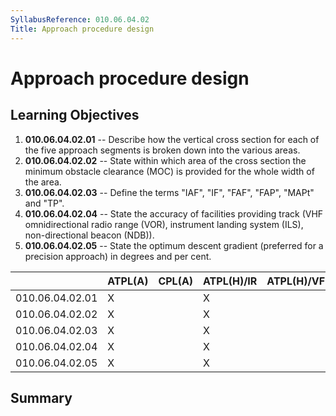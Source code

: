 ```yaml
---
SyllabusReference: 010.06.04.02
Title: Approach procedure design
---
```


# Approach procedure design

## Learning Objectives

1.  **010.06.04.02.01** -- Describe how the vertical cross section for each of
    the five approach segments is broken down into the various areas.
2.  **010.06.04.02.02** -- State within which area of the cross section the
    minimum obstacle clearance (MOC) is provided for the whole width of the
    area.
3.  **010.06.04.02.03** -- Define the terms "IAF", "IF", "FAF", "FAP", "MAPt"
    and "TP".
4.  **010.06.04.02.04** -- State the accuracy of facilities providing track (VHF
    omnidirectional radio range (VOR), instrument landing system (ILS),
    non-directional beacon (NDB)).
5.  **010.06.04.02.05** -- State the optimum descent gradient (preferred for a
    precision approach) in degrees and per cent.

|                 | ATPL(A) | CPL(A) | ATPL(H)/IR | ATPL(H)/VFR | CPL(H) | IR  | CBIR(A) |
| --------------- | ------- | ------ | ---------- | ----------- | ------ | --- | ------- |
| 010.06.04.02.01 | X       |        | X          |             |        | X   | X       |
| 010.06.04.02.02 | X       |        | X          |             |        | X   | X       |
| 010.06.04.02.03 | X       |        | X          |             |        | X   | X       |
| 010.06.04.02.04 | X       |        | X          |             |        | X   | X       |
| 010.06.04.02.05 | X       |        | X          |             |        | X   | X       |

## Summary
